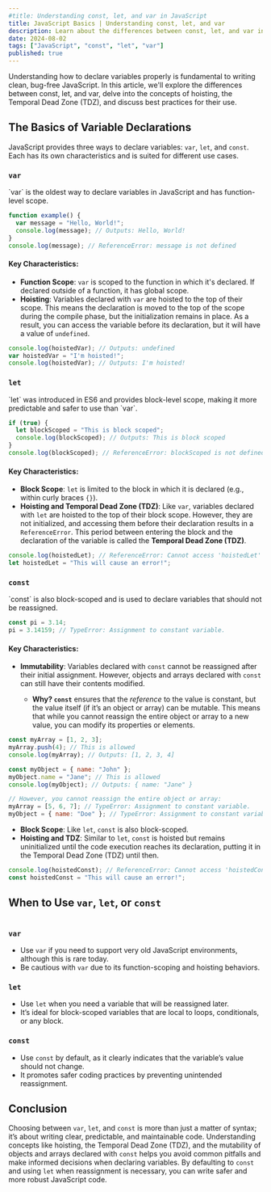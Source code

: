 ```yaml
---
#title: Understanding const, let, and var in JavaScript
title: JavaScript Basics | Understanding const, let, and var
description: Learn about the differences between const, let, and var in JavaScript, including the concept of hoisting, the Temporal Dead Zone (TDZ), and the mutability of objects and arrays declared with const.
date: 2024-08-02
tags: ["JavaScript", "const", "let", "var"]
published: true
---
```


Understanding how to declare variables properly is fundamental to writing clean, bug-free JavaScript. In this article, we'll explore the differences between const, let, and var, delve into the concepts of hoisting, the Temporal Dead Zone (TDZ), and discuss best practices for their use.

## The Basics of Variable Declarations

JavaScript provides three ways to declare variables: `var`, `let`, and `const`. Each has its own characteristics and is suited for different use cases.

### `var`

<span className="mix-blend-plus-lighter text-blue-700/80">
  `var` is the oldest way to declare variables in JavaScript and has
  function-level scope.
</span>

```js showLineNumbers
function example() {
  var message = "Hello, World!";
  console.log(message); // Outputs: Hello, World!
}
console.log(message); // ReferenceError: message is not defined
```

#### Key Characteristics:

- **Function Scope**: `var` is scoped to the function in which it's declared. If declared outside of a function, it has global scope.
- **Hoisting**: Variables declared with `var` are hoisted to the top of their scope. This means the declaration is moved to the top of the scope during the compile phase, but the initialization remains in place. As a result, you can access the variable before its declaration, but it will have a value of `undefined`.

```js showLineNumbers
console.log(hoistedVar); // Outputs: undefined
var hoistedVar = "I'm hoisted!";
console.log(hoistedVar); // Outputs: I'm hoisted!
```

### `let`

<span className="mix-blend-plus-lighter text-blue-700/80">
  `let` was introduced in ES6 and provides block-level scope, making it more
  predictable and safer to use than `var`.
</span>

```js showLineNumbers
if (true) {
  let blockScoped = "This is block scoped";
  console.log(blockScoped); // Outputs: This is block scoped
}
console.log(blockScoped); // ReferenceError: blockScoped is not defined
```

#### Key Characteristics:

- **Block Scope**: `let` is limited to the block in which it is declared (e.g., within curly braces `{}`).
- **Hoisting and Temporal Dead Zone (TDZ)**: Like `var`, variables declared with `let` are hoisted to the top of their block scope. However, they are not initialized, and accessing them before their declaration results in a `ReferenceError`. This period between entering the block and the declaration of the variable is called the **Temporal Dead Zone (TDZ)**.

```js showLineNumbers
console.log(hoistedLet); // ReferenceError: Cannot access 'hoistedLet' before initialization
let hoistedLet = "This will cause an error!";
```

### `const`

<span className="mix-blend-plus-lighter text-blue-700/80">
  `const` is also block-scoped and is used to declare variables that should not
  be reassigned.
</span>

```js showLineNumbers
const pi = 3.14;
pi = 3.14159; // TypeError: Assignment to constant variable.
```

#### Key Characteristics:

- **Immutability**: Variables declared with `const` cannot be reassigned after their initial assignment. However, objects and arrays declared with `const` can still have their contents modified.

  - **Why? `const`** ensures that the _reference_ to the value is constant, but the value itself (if it’s an object or array) can be mutable. This means that while you cannot reassign the entire object or array to a new value, you can modify its properties or elements.

```js showLineNumbers
const myArray = [1, 2, 3];
myArray.push(4); // This is allowed
console.log(myArray); // Outputs: [1, 2, 3, 4]

const myObject = { name: "John" };
myObject.name = "Jane"; // This is allowed
console.log(myObject); // Outputs: { name: "Jane" }

// However, you cannot reassign the entire object or array:
myArray = [5, 6, 7]; // TypeError: Assignment to constant variable.
myObject = { name: "Doe" }; // TypeError: Assignment to constant variable.
```

- **Block Scope**: Like `let`, `const` is also block-scoped.
- **Hoisting and TDZ**: Similar to `let`, `const` is hoisted but remains uninitialized until the code execution reaches its declaration, putting it in the Temporal Dead Zone (TDZ) until then.

```js showLineNumbers
console.log(hoistedConst); // ReferenceError: Cannot access 'hoistedConst' before initialization
const hoistedConst = "This will cause an error!";
```

## When to Use `var`, `let`, or `const`

<Image
  className="mx-auto"
  src="/variables-js.png"
  width={500}
  height={500}
  alt=""
/>

### `var`

- Use `var` if you need to support very old JavaScript environments, although this is rare today.
- Be cautious with `var` due to its function-scoping and hoisting behaviors.

### `let`

- Use `let` when you need a variable that will be reassigned later.
- It’s ideal for block-scoped variables that are local to loops, conditionals, or any block.

### `const`

- Use `const` by default, as it clearly indicates that the variable’s value should not change.
- It promotes safer coding practices by preventing unintended reassignment.

## Conclusion

Choosing between `var`, `let`, and `const` is more than just a matter of syntax; it’s about writing clear, predictable, and maintainable code. Understanding concepts like hoisting, the Temporal Dead Zone (TDZ), and the mutability of objects and arrays declared with `const` helps you avoid common pitfalls and make informed decisions when declaring variables. By defaulting to `const` and using `let` when reassignment is necessary, you can write safer and more robust JavaScript code.
